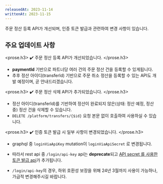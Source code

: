 ```yaml
---
releasedAt: 2023-11-14
writtenAt: 2023-11-15
---
```



주문 정산 등록 API가 개선되며, 인증 토큰 발급과 관련하여 변경 사항이 있습니다.

## 주요 업데이트 사항

<prose.h3>
  ✔️ 주문 정산 등록 API가 개선되었습니다.
</prose.h3>

- **paymentId** 기반으로 파트너당 여러 건의 주문 정산 건을 등록할 수 있게됩니다.
- 추후 정산 아이디(transferId) 기반으로 주문 취소 정산을 등록할 수 있는 API도 개발 예정이며, 곧 안내드리겠습니다.

<prose.h3>
  ✔️ 주문 정산 삭제 API가 추가되었습니다.
</prose.h3>

- 정산 아이디(transferId)를 기반하여 정산이 완료되지 않은(상태: 정산 예정, 정산 중) 정산 건을 삭제할 수 있습니다.
- `DELETE /platform/transfers/{$id}` 요청 본문 없이 호출하여 사용하실 수 있습니다.

<prose.h3>
  ✔️ 인증 토큰 발급 시 일부 사항이 변경되었습니다.
</prose.h3>

- graphql 중 `loginViaApiKey` mutation이 `loginViaApiSecret` 로 변경됩니다.

- 따라서 rest api 중 `/login/api-key` api는 **deprecate**되고
[API secret 를 사용한 토큰 발급 api](/api/rest-v2/auth#post%20%2Flogin%2Fapi-secret)가
추가됩니다.

- `/login/api-key`의 경우, 하위 호환성 보장을 위해 24년 3월까지 사용이 가능하나, 가급적 변경해주시길 바랍니다.
